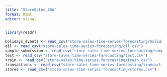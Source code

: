 ```yaml
---
title: "StoreSales_EDA"
format: html
editor: visual
---
```


```r
library(readr)
```

```r
holidays_events <- read_csv("store-sales-time-series-forecasting/holidays_events.csv")
oil <- read_csv("store-sales-time-series-forecasting/oil.csv")
sample_submission <- read_csv("store-sales-time-series-forecasting/sample_submission.csv")
test <- read_csv("store-sales-time-series-forecasting/test.csv")
train <- read_csv("store-sales-time-series-forecasting/train.csv")
transactions <- read_csv("store-sales-time-series-forecasting/transactions.csv")
stores <- read_csv("store-sales-time-series-forecasting/stores.csv")
```
